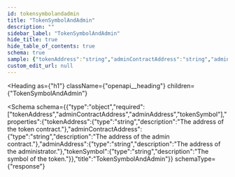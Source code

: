 ```yaml
---
id: tokensymbolandadmin
title: "TokenSymbolAndAdmin"
description: ""
sidebar_label: "TokenSymbolAndAdmin"
hide_title: true
hide_table_of_contents: true
schema: true
sample: {"tokenAddress":"string","adminContractAddress":"string","adminAddress":"string","tokenSymbol":"string"}
custom_edit_url: null
---
```



<Heading
  as={"h1"}
  className={"openapi__heading"}
  children={"TokenSymbolAndAdmin"}
>
</Heading>





<Schema
  schema={{"type":"object","required":["tokenAddress","adminContractAddress","adminAddress","tokenSymbol"],"properties":{"tokenAddress":{"type":"string","description":"The address of the token contract."},"adminContractAddress":{"type":"string","description":"The address of the admin contract."},"adminAddress":{"type":"string","description":"The address of the administrator."},"tokenSymbol":{"type":"string","description":"The symbol of the token."}},"title":"TokenSymbolAndAdmin"}}
  schemaType={"response"}
>
  
</Schema>
            